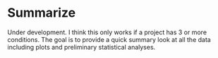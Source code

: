 # Summarize

Under development. I think this only works if a project has 3 or more conditions. The goal is to provide a quick summary look at all the data including plots and preliminary statistical analyses. 